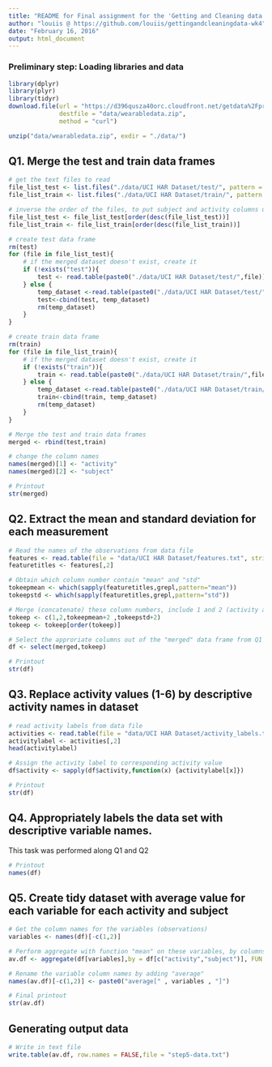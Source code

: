 ```yaml
---
title: "README for Final assignment for the 'Getting and Cleaning data' Coursera class"
author: "louiis @ https://github.com/louiis/gettingandcleaningdata-wk4"
date: "February 16, 2016"
output: html_document
---
```


### Preliminary step: Loading libraries and data
``` r
library(dplyr)
library(plyr)
library(tidyr)
download.file(url = "https://d396qusza40orc.cloudfront.net/getdata%2Fprojectfiles%2FUCI%20HAR%20Dataset.zip",
              destfile = "data/wearabledata.zip",
              method = "curl")

unzip("data/wearabledata.zip", exdir = "./data/")
```

## Q1. Merge the test and train data frames
``` r
# get the text files to read
file_list_test <- list.files("./data/UCI HAR Dataset/test/", pattern = "*.txt")
file_list_train <- list.files("./data/UCI HAR Dataset/train/", pattern = "*.txt")

# inverse the order of the files, to put subject and activity columns upfront
file_list_test <- file_list_test[order(desc(file_list_test))]
file_list_train <- file_list_train[order(desc(file_list_train))]

# create test data frame
rm(test)
for (file in file_list_test){
    # if the merged dataset doesn't exist, create it
    if (!exists("test")){
        test <- read.table(paste0("./data/UCI HAR Dataset/test/",file))
    } else {
        temp_dataset <-read.table(paste0("./data/UCI HAR Dataset/test/",file))
        test<-cbind(test, temp_dataset)
        rm(temp_dataset)
    }
}

# create train data frame
rm(train)
for (file in file_list_train){
    # if the merged dataset doesn't exist, create it
    if (!exists("train")){
        train <- read.table(paste0("./data/UCI HAR Dataset/train/",file))
    } else {
        temp_dataset <-read.table(paste0("./data/UCI HAR Dataset/train/",file))
        train<-cbind(train, temp_dataset)
        rm(temp_dataset)
    }
}

# Merge the test and train data frames
merged <- rbind(test,train)

# change the column names
names(merged)[1] <- "activity"
names(merged)[2] <- "subject"

# Printout
str(merged)
```



## Q2. Extract the mean and standard deviation for each measurement
```r
# Read the names of the observations from data file
features <- read.table(file = "data/UCI HAR Dataset/features.txt", stringsAsFactors = FALSE)
featuretitles <- features[,2]

# Obtain which column number contain "mean" and "std"
tokeepmean <- which(sapply(featuretitles,grepl,pattern="mean"))
tokeepstd <- which(sapply(featuretitles,grepl,pattern="std"))

# Merge (concatenate) these column numbers, include 1 and 2 (activity and subject)
tokeep <- c(1,2,tokeepmean+2 ,tokeepstd+2)
tokeep <- tokeep[order(tokeep)]

# Select the approriate columns out of the "merged" data frame from Q1
df <- select(merged,tokeep)

# Printout
str(df)
```

## Q3. Replace activity values (1-6) by descriptive activity names in dataset
```r
# read activity labels from data file
activities <- read.table(file = "data/UCI HAR Dataset/activity_labels.txt")
activitylabel <- activities[,2]
head(activitylabel)

# Assign the activity label to corresponding activity value
df$activity <- sapply(df$activity,function(x) {activitylabel[x]})

# Printout 
str(df)
```

## Q4. Appropriately labels the data set with descriptive variable names.
This task was performed along Q1 and Q2
```r
# Printout
names(df)
```

## Q5. Create tidy dataset with average value for each variable for each activity and subject
```r
# Get the column names for the variables (observations)
variables <- names(df)[-c(1,2)]

# Perform aggregate with function "mean" on these variables, by columns "activity" and "subject"
av.df <- aggregate(df[variables],by = df[c("activity","subject")], FUN = mean, na.rm = TRUE)

# Rename the variable column names by adding "average"
names(av.df)[-c(1,2)] <- paste0("average[" , variables , "]")

# Final printout
str(av.df)
```

## Generating output data
```r
# Write in text file
write.table(av.df, row.names = FALSE,file = "step5-data.txt")
```
